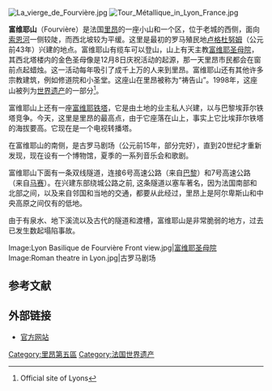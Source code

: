 {{coord|45|45|47|N|4|49|20|E|display=title}}
[[Image:La_vierge_de_Fourvière.jpg|thumb]]
[[Image:Tour_Métallique_in_Lyon_France.jpg|thumb]] 

'''富维耶山'''（Fourvière）是法国[[里昂|里昂]]的一座小山和一个区，位于老城的西侧，面向[[索恩河|索恩河]]一侧较陡，而西北坡较为平缓。这里是最初的罗马殖民地[[卢格杜努姆|卢格杜努姆]]（公元前43年）兴建的地点。富维耶山有缆车可以登山，山上有天主教[[富维耶圣母院|富维耶圣母院]]，其西北塔楼内的金色圣母像是12月8日庆祝活动的起源，那一天里昂市民都会在窗前点起蜡烛。这一活动每年吸引了成千上万的人来到里昂。富维耶山还有其他许多宗教建筑，例如修道院和小圣堂。这座山在里昂被称为“祷告山”。1998年，这座山被列为[[世界遗产|世界遗产]]的一部分<ref>{{cite web |url=http://www.lyon.fr/vdl/sections/en/tourisme/fil_quartier/fourviere |title=存档副本 |accessdate=2009-04-12 |deadurl=yes |archiveurl=https://web.archive.org/web/20090717060214/http://www.lyon.fr/vdl/sections/en/tourisme/fil_quartier/fourviere |archivedate=2009-07-17 }} Official site of Lyons</ref>。

富维耶山上还有一座[[富维耶铁塔|富维耶铁塔]]，它是由土地的业主私人兴建，以与巴黎埃菲尔铁塔竞争。今天，这里是里昂的最高点，由于它座落在山上，事实上它比埃菲尔铁塔的海拔要高。它现在是一个电视转播塔。

在富维耶山的南侧，是古罗马剧场（公元前15年，部分完好），直到20世纪才重新发现，现在设有一个博物馆，夏季的一系列音乐会和歌剧。 

富维耶山下面有一条双线隧道，连接6号高速公路（来自[[巴黎|巴黎]]）和7号高速公路（来自[[马赛|马赛]]）。在兴建东部绕城公路之前, 这条隧道以塞车著名，因为法国南部和北部之间，以及来自邻国和当地的交通，都要从此经过，里昂上是阿尔卑斯山和中央高原之间仅有的低地。

由于有泉水、地下溪流以及古代的隧道和渡槽，富维耶山是非常脆弱的地方，过去已发生数起塌陷事故。 

<gallery perrow="3" widths="170" heights="180">
Image:Lyon Basilique de Fourvière Front view.jpg|[[富维耶圣母院|富维耶圣母院]]
Image:Roman theatre in Lyon.jpg|古罗马剧场  
</gallery>

== 参考文献 ==

{{Reflist}}

== 外部链接 ==
{{Commonscat|Fourvière}}
* [https://web.archive.org/web/20090717060214/http://www.lyon.fr/vdl/sections/en/tourisme/fil_quartier/fourviere 官方网站]

[[Category:里昂第五區|Category:里昂第五區]]
[[Category:法国世界遗产|Category:法国世界遗产]]